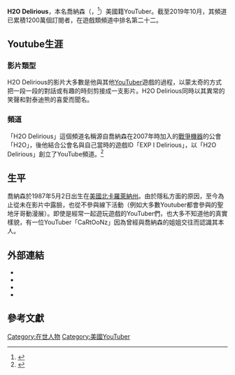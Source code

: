 {{Infobox YouTube personality
| name            = H2O Delirious
| image           = H2ODelirious logo.png
| caption         = H2ODelirious目前的logo
| image_size      = 250px
| birth_name      = Jonathan
| birth_date      ={{birth date and age|1987|05|02}}
| birth_place     ={{美國}},[[北卡羅萊納州|北卡羅萊納州]]<ref>{{cite web| url=https://www.youtube.com/watch?v=JXyNw1A6NMs| title=H2O Delirious Q&A| language=en| accessdate=2021-02-06| archive-date=2015-07-03| archive-url=https://web.archive.org/web/20150703235044/https://www.youtube.com/watch?v=JXyNw1A6NMs| dead-url=no}}</ref>
| nationality     ={{美國}}
| occupation      = [[Youtuber|Youtuber]]
| website         = 
| pseudonym       = <!-- use for individuals only -->
| channel_name    = H2ODelirious
| years_active    = 2007–現在
| genre           = {{flatlist|
* YouTuber}}
| subscribers     = 1000萬
| views           = 20億
| associated_acts = [[Vanossgaming|Vanoss Gaming]]
| silver_button   = yes
| silver_year     = 2012
| gold_button     = yes
| gold_year       = 2013
| diamond_button  = yes
| diamond_year   = 2018
}}

'''H2O Delirious'''，本名喬納森（{{lang-en|'''Jonathan'''}}，{{birth date and age|1987|05|02}}<ref>{{cite web| url=http://wert5921.pixnet.net/blog/post/87436251-%E9%9B%9C%E7%AF%87-1(%E4%BB%8B%E7%B4%B9vanossgaming-%E5%92%8C-h2o-delirious)| title=H2O Delirious生日| accessdate=2021-02-06| archive-date=2018-02-04| archive-url=https://web.archive.org/web/20180204171608/http://wert5921.pixnet.net/blog/post/87436251-%E9%9B%9C%E7%AF%87-1(%E4%BB%8B%E7%B4%B9vanossgaming-%E5%92%8C-h2o-delirious)| dead-url=no}}</ref>）美國籍YouTuber。截至2019年10月，其頻道已累積1200萬個訂閱者，在遊戲類頻道中排名第二十二。

==Youtube生涯==

===影片類型===
H2O Delirious的影片大多數是他與其他[[Youtuber|YouTuber]]遊戲的過程，以蒙太奇的方式把一段一段的對話或有趣的時刻剪接成一支影片。H2O Delirious同時以其異常的笑聲和對泰迪熊的喜愛而聞名。

===頻道===
「H2O Delirious」這個頻道名稱源自喬納森在2007年時加入的[[戰爭機器|戰爭機器]]的公會「H2O」，後他結合公會名與自己當時的遊戲ID「EXP I Delirious」，以「H2O Delirious」創立了YouTube頻道。<ref>{{cite web| url=https://www.youtube.com/watch?v=KitXfgFEzXk&feature=youtu.be| title=H2O Delirious的化名| language=en| accessdate=2021-02-06| archive-date=2019-02-16| archive-url=https://web.archive.org/web/20190216074006/https://www.youtube.com/watch?v=KitXfgFEzXk&feature=youtu.be| dead-url=no}}</ref>

==生平==
喬納森於1987年5月2日出生在[[美國|美國]][[北卡羅萊納州|北卡羅萊納州]]。由於隱私方面的原因，至今為止從未在影片中露臉，也從不參與線下活動（例如大多數Youtuber都會參與的聖地牙哥動漫展）。即使是經常一起遊玩遊戲的YouTuber們，也大多不知道他的真實樣貌，有一位YouTuber「CaRtOoNz」因為曾經與喬納森的姐姐交往而認識其本人。

==外部連結==
*{{YouTube|user= H2ODelirious|H2O Delirious}}
*{{Facebook|H2ODeliriousOfficial}}
*{{Instagram|officially_delirious}}
*{{Twitter|h2odelirious}}

==參考文獻==
{{reflist|2}}

{{YouTube navbox}}

[[Category:在世人物|Category:在世人物]]
[[Category:美國YouTuber|Category:美國YouTuber]]